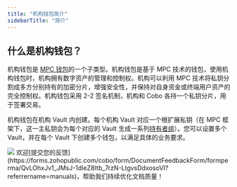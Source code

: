 ```yaml
---
title: "机构钱包简介"
sidebarTitle: "简介"
---
```


## 什么是机构钱包？


机构钱包是 [MPC 钱包](/en/portal/mpc-wallets/introduction)的一个子类型。机构钱包是基于 MPC 技术的钱包，使用机构钱包时，机构拥有数字资产的管理和控制权。机构可以利用 MPC 技术将私钥分割成多方分别持有的加密分片，增强安全性，并保持对自身资金或终端用户资产的完全控制权。机构钱包采用 2-2 签名机制，机构和 Cobo 各持一个私钥分片，用于签署交易。

机构钱包在机构 Vault 内创建。每个机构 Vault 对应一个根扩展私钥（在 MPC 框架下，这一主私钥会为每个对应的 Vault 生成一系列[持有者组](/cn/portal/mpc-wallets/ocw/create-key-share-groups)）。您可以设置多个 Vault，并在每个 Vault 下创建多个钱包，以满足具体的业务要求。

<img src="/cn/images/mpc-wallet/OCW.svg"/>
<Tip>欢迎[提交您的反馈](https://forms.zohopublic.com/cobo/form/DocumentFeedbackForm/formperma/QvLOhxJv1_JMsJ-1dleZ8Itb_7rzN-LtgvsDdxosoVI?referrername=manuals)，帮助我们持续优化文档质量！</Tip>